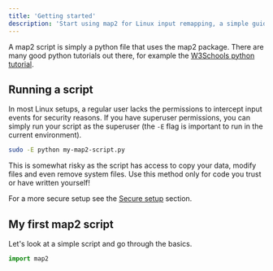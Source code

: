 ```yaml
---
title: 'Getting started'
description: 'Start using map2 for Linux input remapping, a simple guide'
---
```


A map2 script is simply a python file that uses the map2 package. There are many good python tutorials
out there, for example the [W3Schools python tutorial](https://www.w3schools.com/python).

## Running a script

In most Linux setups, a regular user lacks the permissions to intercept input events for security reasons.
If you have superuser permissions, you can simply run your script as the superuser
(the `-E` flag is important to run in the current environment).

```bash
sudo -E python my-map2-script.py
```

This is somewhat risky as the script has access to copy your data, modify files and even remove system files.
Use this method only for code you trust or have written yourself!

For a more secure setup see the [Secure setup](/map2/en/advanced/secure-setup) section.


## My first map2 script

Let's look at a simple script and go through the basics.


```python
import map2



```
